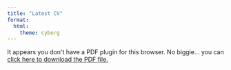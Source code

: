 ```yaml
---
title: "Latest CV"
format:
  html: 
    theme: cyborg
---
```



```{=html}
<object data="https://github.com/dar4datascience/Curriculum-Vitae/blob/main/danielamievarodriguez_cv.pdf" type="application/pdf" width="100%" height="100%" style="min-height:100vh;">
    <p>It appears you don't have a PDF plugin for this browser.
    No biggie... you can <a href="https://github.com/dar4datascience/Curriculum-Vitae/blob/main/danielamievarodriguez_cv.pdf">click here to
    download the PDF file.</a></p>
</object>
```

